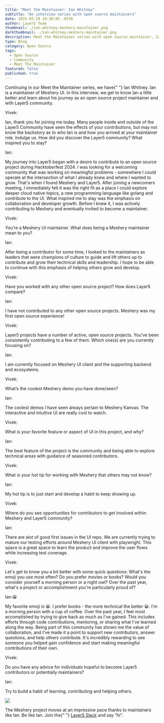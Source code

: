 ```yaml
---
title: "Meet the Maintainer: Ian Whitney"
subtitle: "An interview series with open source maintainers"
date: 2025-05-29 10:30:05 -0530
author: Layer5 Team
thumbnail: ./ian-whitney-meshery-maintainer.png
darkthumbnail: ./ian-whitney-meshery-maintainer.png
description: Meet the Maintainer series with open source maintainer, Ian Whitney
type: Blog
category: Open Source
tags:
  - Open Source
  - Community
  - Meet The Maintainer
featured: false
published: true
---
```



<BlogWrapper>
<MeetTheMaintainer>

<div class="intro">
  <p>
    Continuing in our Meet the Maintainer series, we have{" "}
    <Link to="/community/members/ian-whitney">Ian Whitney</Link>. Ian is a
    maintainer of <Link to="/cloud-native-management/meshery">Meshery UI</Link>.
    In this interview, we get to know Ian a little better and learn about his
    journey as an open source project maintainer and with Layer5 community.
  </p>
</div>

<div class="interviewer">
  <span>Vivek:</span>
  <p>
    Ian, thank you for joining me today. Many people inside and outside of the
    Layer5 Community have seen the effects of your contributions, but may not
    know the backstory as to who Ian is and how you arrived at your maintainer
    role. Indulge us. How did you discover the Layer5 community? What inspired you
    to stay?
  </p>
</div>

<div class="interviewee">
  <span>Ian:</span>
  <p>
    My journey into Layer5 began with a desire to contribute to an open source project during Hacktoberfest 2024.  I was looking for a welcoming community that was working on meaningful problems - somewhere I could operate at the intersection of what I already knew and where I wanted to grow. That's when I found Meshery and Layer5. After joining a newcomers meeting, I immediately felt it was the right fit as a place I could explore deeper cloud native topics, a new programming language like golang and contribute to the UI. What inspired me to stay was the emphasis on collaboration and developer growth. Before I knew it, I was actively contributing to Meshery and eventually invited to become a maintainer.
  </p>
</div>

<div class="interviewer">
  <span>Vivek:</span>
  <p>
    You’re a <Link to="/cloud-native-management/meshery">Meshery UI</Link> maintainer. What does being a Meshery maintainer mean to you?
  </p>
</div>

<div class="interviewee">
  <span>Ian:</span>
  <p>
    After being a contributor for some time, I looked to the maintainers as leaders that were champions of culture to guide and lift others up to contribute and grow their technical skills and leadership. I hope to be able to continue with this emphasis of helping others grow and develop. 
  </p>
</div>

<div class="interviewer">
  <span>Vivek:</span>
  <p>
    Have you worked with any other open source project? How does Layer5 compare?
  </p>
</div>

<div class="interviewee">
  <span>Ian:</span>
  <p>
    I have not contributed to any other open source projects. Meshery was my first open source experience!
  </p>
</div>

<div class="interviewer">
  <span>Vivek:</span>
  <p>
    <Link to="/projects">Layer5 projects</Link> have a number of active, open
    source projects. You’ve been consistently contributing to a few of them.
    Which one(s) are you currently focusing on?
  </p>
</div>

<div class="interviewee">
  <span>Ian:</span>
  <p>
   I am currently focused on Meshery UI client and the supporting backend and ecosystems. 
  </p>
</div>

<div class="interviewer">
  <span>Vivek:</span>
  <p>What’s the coolest Meshery demo you have done/seen?</p>
</div>

<div class="interviewee">
  <span>Ian:</span>
  <p>
    The coolest demos I have seen always pertain to Meshery Kanvas. The interactive and intuitive UI are really cool to watch.
  </p>
</div>

<div class="interviewer">
  <span>Vivek:</span>
  <p>What is your favorite feature or aspect of UI in this project, and why?</p>
</div>

<div class="interviewee">
  <span>Ian:</span>
  <p>
    The best feature of the project is the community and being able to explore technical areas with guidance of seasoned contributors.
  </p>
</div>

<div class="interviewer">
  <span>Vivek:</span>
  <p>What is your hot tip for working with Meshery that others may not know?</p>
</div>

<div class="interviewee">
  <span>Ian:</span>
  <p>
    My hot tip is to just start and develop a habit to keep showing up. 
  </p>
</div>

<div class="interviewer">
  <span>Vivek:</span>
  <p>
    Where do you see opportunities for contributors to get involved within
    Meshery and Layer5 community?
  </p>
</div>

<div class="interviewee">
  <span>Ian:</span>
  <p>
   There are alot of good first issues in the UI repo. We are currently trying to mature our testing efforts around Meshery UI client with playwright. This space is a great space to learn the product and improve the user flows while increasing test coverage. 
  </p>
</div>

<div class="interviewer">
  <span>Vivek:</span>
  <p>
    Let's get to know you a bit better with some quick questions:  What's the emoji you use most often? Do you prefer movies or books? Would you consider yourself a morning person or a night owl? Over the past year, what's a project or accomplishment you're particularly proud of?
  </p>
</div>

<div class="interviewee">
  <span>Ian:</span>😀
  <p>
    My favorite emoji is 😀. I prefer books - the more technical the better 😀. I'm a morning person with a cup of coffee.
    Over the past year, I feel most accomplished by trying to give back as much as I've gained. This includes efforts through code contributions, mentoring, or sharing what I've learned along the way. Being part of this community has shown me the value of collaboration, and I've made it a point to support new contributors, answer questions, and help others contribute. It's incredibly rewarding to see someone you helped gain confidence and start making meaningful contributions of their own.
  </p>
</div>

<div class="interviewer">
  <span>Vivek:</span>
  <p>
    Do you have any advice for individuals hopeful to become Layer5 contributors
    or potentially maintainers?
  </p>
</div>

<div class="interviewee">
  <span>Ian:</span>
  <p>
    Try to build a habit of learning, contributing and helping others. 
  </p>
</div>

<div class="note">
  <img src={ForkLift} />
  <p>
    The Meshery project moves at an impressive pace thanks to maintainers like
    Ian. Be like Ian. Join the{" "}
    <a href="https://slack.layer5.io">Layer5 Slack</a> and say “hi".
  </p>
</div>

</MeetTheMaintainer>
</BlogWrapper>
